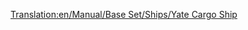 [[Translation:en/Manual/Base Set/Ships/Yate Cargo Ship]]
{{es/Manual/Base Set/Ships/Barcos|Nombre=Barco de Mercancías Yate
|Imagen=[[File:en/Manual/Base Set/Ships/CargoShip.png|Barco de Mercancías Yate]]
|Precio=48.744 € (24.372 £)
|Velocidad=24 km/h (15 mph)
|Coste-anual=4.920 € (2.460 £)
|Diseño=1928
|Duración=30
|Capacidad=160 unidades*
|Descripción=El barco de mercancías Yate es el barco de carga más lento e inferior de los dos que existen.<br/>''*'' (160 unidades de correo, carbón, ganado, mercancías, grano, madera, mineral de hierro, acero u objetos de valor)
|Vida-real=Ficción.
}}